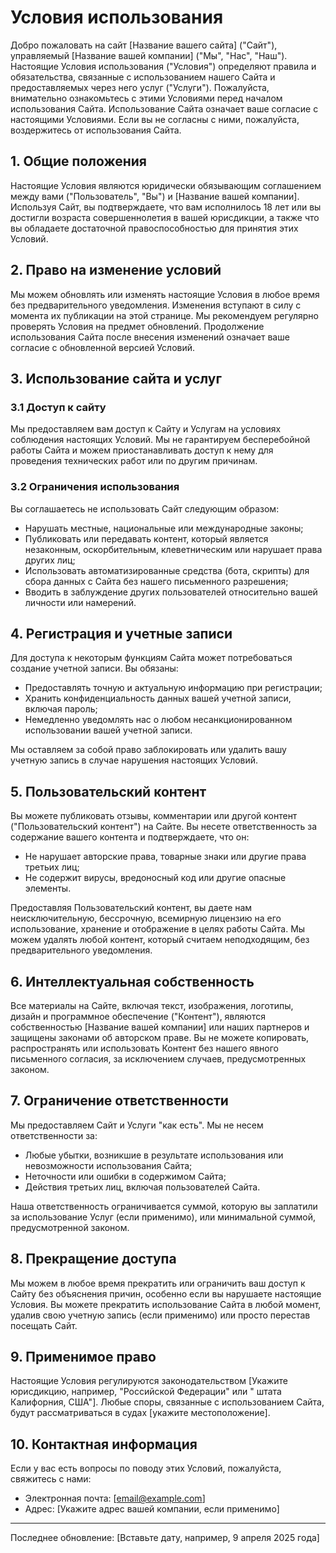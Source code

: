 # Условия использования

Добро пожаловать на сайт [Название вашего сайта] ("Сайт"), управляемый [Название вашей компании] ("Мы", "Нас", "Наш"). Настоящие Условия использования ("Условия") определяют правила и обязательства, связанные с использованием нашего Сайта и предоставляемых через него услуг ("Услуги"). Пожалуйста, внимательно ознакомьтесь с этими Условиями перед началом использования Сайта. Использование Сайта означает ваше согласие с настоящими Условиями. Если вы не согласны с ними, пожалуйста, воздержитесь от использования Сайта.

## 1. Общие положения

Настоящие Условия являются юридически обязывающим соглашением между вами ("Пользователь", "Вы") и [Название вашей компании]. Используя Сайт, вы подтверждаете, что вам исполнилось 18 лет или вы достигли возраста совершеннолетия в вашей юрисдикции, а также что вы обладаете достаточной правоспособностью для принятия этих Условий.

## 2. Право на изменение условий

Мы можем обновлять или изменять настоящие Условия в любое время без предварительного уведомления. Изменения вступают в силу с момента их публикации на этой странице. Мы рекомендуем регулярно проверять Условия на предмет обновлений. Продолжение использования Сайта после внесения изменений означает ваше согласие с обновленной версией Условий.

## 3. Использование сайта и услуг

### 3.1 Доступ к сайту
Мы предоставляем вам доступ к Сайту и Услугам на условиях соблюдения настоящих Условий. Мы не гарантируем бесперебойной работы Сайта и можем приостанавливать доступ к нему для проведения технических работ или по другим причинам.

### 3.2 Ограничения использования
Вы соглашаетесь не использовать Сайт следующим образом:
- Нарушать местные, национальные или международные законы;
- Публиковать или передавать контент, который является незаконным, оскорбительным, клеветническим или нарушает права других лиц;
- Использовать автоматизированные средства (бота, скрипты) для сбора данных с Сайта без нашего письменного разрешения;
- Вводить в заблуждение других пользователей относительно вашей личности или намерений.

## 4. Регистрация и учетные записи

Для доступа к некоторым функциям Сайта может потребоваться создание учетной записи. Вы обязаны:
- Предоставлять точную и актуальную информацию при регистрации;
- Хранить конфиденциальность данных вашей учетной записи, включая пароль;
- Немедленно уведомлять нас о любом несанкционированном использовании вашей учетной записи.

Мы оставляем за собой право заблокировать или удалить вашу учетную запись в случае нарушения настоящих Условий.

## 5. Пользовательский контент

Вы можете публиковать отзывы, комментарии или другой контент ("Пользовательский контент") на Сайте. Вы несете ответственность за содержание вашего контента и подтверждаете, что он:
- Не нарушает авторские права, товарные знаки или другие права третьих лиц;
- Не содержит вирусы, вредоносный код или другие опасные элементы.

Предоставляя Пользовательский контент, вы даете нам неисключительную, бессрочную, всемирную лицензию на его использование, хранение и отображение в целях работы Сайта. Мы можем удалять любой контент, который считаем неподходящим, без предварительного уведомления.

## 6. Интеллектуальная собственность

Все материалы на Сайте, включая текст, изображения, логотипы, дизайн и программное обеспечение ("Контент"), являются собственностью [Название вашей компании] или наших партнеров и защищены законами об авторском праве. Вы не можете копировать, распространять или использовать Контент без нашего явного письменного согласия, за исключением случаев, предусмотренных законом.

## 7. Ограничение ответственности

Мы предоставляем Сайт и Услуги "как есть". Мы не несем ответственности за:
- Любые убытки, возникшие в результате использования или невозможности использования Сайта;
- Неточности или ошибки в содержимом Сайта;
- Действия третьих лиц, включая пользователей Сайта.

Наша ответственность ограничивается суммой, которую вы заплатили за использование Услуг (если применимо), или минимальной суммой, предусмотренной законом.

## 8. Прекращение доступа

Мы можем в любое время прекратить или ограничить ваш доступ к Сайту без объяснения причин, особенно если вы нарушаете настоящие Условия. Вы можете прекратить использование Сайта в любой момент, удалив свою учетную запись (если применимо) или просто перестав посещать Сайт.

## 9. Применимое право

Настоящие Условия регулируются законодательством [Укажите юрисдикцию, например, "Российской Федерации" или " штата Калифорния, США"]. Любые споры, связанные с использованием Сайта, будут рассматриваться в судах [укажите местоположение].

## 10. Контактная информация

Если у вас есть вопросы по поводу этих Условий, пожалуйста, свяжитесь с нами:
- Электронная почта: [email@example.com]
- Адрес: [Укажите адрес вашей компании, если применимо]

---

Последнее обновление: [Вставьте дату, например, 9 апреля 2025 года]